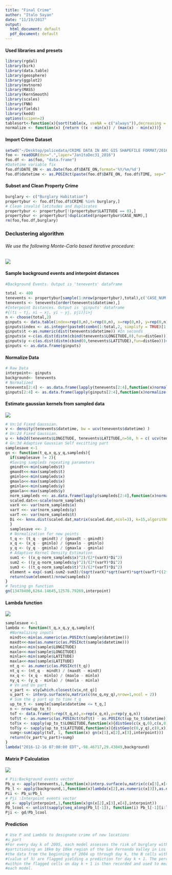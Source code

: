 ```yaml
---
title: "Final Crime"
author: "Italo Sayan"
date: "11/19/2017"
output:
  html_document: default
  pdf_document: default
---
```

#### Used libraries and presets
```r
library(rgdal)
library(birk)
library(data.table)
library(geosphere)
library(ggplot2)
library(mvtnorm)
library(MASS)
library(KernSmooth)
library(scales)
library(FNN)
library(fields)
library(kedd)
options(scipen=2)
tablesort<-function(x){sort(table(x, useNA = c("always")),decreasing = TRUE)}
normalize <- function(x) {return ((x - min(x)) / (max(x) - min(x)))}
```

#### Import Crime Dataset
```r
setwd("~/Desktop/policedata/CRIME DATA IN ARC GIS SHAPEFILE FORMAT/2016")
foo <- readOGR(dsn=".",layer="Jan1toDec31_2016")
foo.df <- as(foo, "data.frame")
#Datetime variable fix
foo.df$DATE_ON <- as.Date(foo.df$DATE_ON,format='%Y/%m/%d')
foo.df$datetime <- as.POSIXct(paste(foo.df$DATE_ON, foo.df$TIME, sep=" "))

```

#### Subset and Clean Property Crime
```r
burglary <- c("Burglary Habitation")
propertybur <- foo.df[foo.df$CRIME %in% burglary,]
# Clean invalid latitudes and duplicates
propertybur <- propertybur[!(propertybur$LATITUDE == 0),]
propertybur <- propertybur[!duplicated(propertybur$CASE_NUM),]
rm(foo,foo.df,burglary)
```

### Declustering algorithm
###### We use the following Monte-Carlo based iterative procedure:

![](images/Stochastic_De.png)


#### Sample background events and interpoint distances
```r
#Background Events. Output is 'tenevents' dataframe

total <- 400
tenevents <- propertybur[sample(1:nrow(propertybur),total),c('CASE_NUM','datetime','LONGITUDE','LATITUDE')]
tenevents <- tenevents[order(tenevents$datetime),] 
#Interpoint Distances. Output is 'ginputs' dataframe
#{(ti − tj, xi − xj, yi − yj, pji)}i>j
n <- choose(total,2)
ginputs <- data.table(index=rep(0,n),t=rep(0,n), x=rep(0,n), y=rep(0,n))
ginputs$index <- as.integer(paste0(combn(1:total,2, simplify = TRUE)[1,],combn(1:total,2, simplify = TRUE)[2,],sep=''))
ginputs$t <-as.numeric(dist(tenevents$datetime)) #In seconds
ginputs$x <-c(as.dist(distm(cbind(tenevents$LONGITUDE,0),fun=distGeo)))#x-distance LONGITUDE
ginputs$y <-c(as.dist(distm(cbind(0,tenevents$LATITUDE),fun=distGeo)))#y-distance LATITUDE
ginputs <- as.data.frame(ginputs)
```

#### Normalize Data
```r
# Raw Data
interpoint<- ginputs
background<- tenevents
# Normalized
tenevents[2:4] <- as.data.frame(lapply(tenevents[2:4],function(x)normalize(as.numeric(x))))
ginputs[2:4] <- as.data.frame(lapply(ginputs[2:4],function(x)normalize(x)))
```

#### Estimate gaussian kernels from sampled data

![](images/Adaptive_KDE.png)


```r

# Vn:1d Fixed Gaussian.
v <- density(tenevents$datetime, bw = ucv(tenevents$datetime) )
# Un:2d Fixed Gaussian.
u <- kde2d(tenevents$LONGITUDE, tenevents$LATITUDE,n=50, h = c( ucv(tenevents$LONGITUDE), ucv(tenevents$LATITUDE)) )
# Gn:3d Adaptive Gaussian Self excitting part
samplesave <-1
gn <- function(t_q,x_q,y_q,sampleds){
  if(samplesave != 2){
  #Saving sampleds repeating parameters
  gmindt<<-min(sampleds$t)
  gmaxdt<<-max(sampleds$t)
  gminlo<<-min(sampleds$x)
  gmaxlo<<-max(sampleds$x)
  gminla<<-min(sampleds$y)
  gmaxla<<-max(sampleds$y)
  norm_sampleds <<- as.data.frame(lapply(sampleds[2:4],function(x)normalize(x)))
  scaled.dat<<-scale(norm_sampleds)
  varX <<- var(norm_sampleds$x)
  varY <<- var(norm_sampleds$y)
  varT <<- var(norm_sampleds$t)
  Di <<- knnx.dist(scaled.dat,matrix(scaled.dat,ncol=3), k=15,algorithm=c("kd_tree"))[,15]
  }
  samplesave <<- 2
  # Normalization for new points
  t_q <- (t_q - gmindt) / (gmaxdt - gmindt)
  x_q <- (x_q - gminlo) / (gmaxlo - gminlo)
  y_q <- (y_q - gminla) / (gmaxla - gminla)
  # Adaptive Kernel Density Estimation 
  sum1 <- ((x_q-norm_sampleds$x)^2)/(2*(varX)*Di^2)
  sum2 <- ((y_q-norm_sampleds$y)^2)/(2*(varY)*Di^2)
  sum3 <- ((t_q-norm_sampleds$t)^2)/(2*(varT)*Di^2)
  element = exp(-sum1-sum2-sum3)/(sqrt(varX)*sqrt(varY)*sqrt(varT)*((2*pi)^(3/2))*Di^3)
  return(sum(element)/nrow(sampleds))
}
# Testing gn function
gn(13478400,6264.14645,12576.79269,interpoint)
```

#### Lambda function 

![](images/lambda.png)

```r

samplesave <-1
lambda <- function(t_q,x_q,y_q,sample){
  #Normalizing inputs
  mindt<<-min(as.numeric(as.POSIXct(sample$datetime)))
  maxdt<<-max(as.numeric(as.POSIXct(sample$datetime)))
  minlo<<-min(sample$LONGITUDE)
  maxlo<<-max(sample$LONGITUDE)
  minla<<-min(sample$LATITUDE)
  maxla<<-max(sample$LATITUDE)
  nt_q <- as.numeric(as.POSIXct(t_q))
  nt_q <- (nt_q - mindt) / (maxdt - mindt)
  nx_q <- (x_q - minlo) / (maxlo - minlo)
  ny_q <- (y_q - minla) / (maxla - minla)
  # Vn and Un part
  v_part <- v$y[which.closest(v$x,nt_q)]
  u_part <- interp.surface(u,matrix(c(nx_q,ny_q),nrow=1,ncol = 2))
  # Sum the g part up to time t_q
  up_to_t <- sample[sample$datetime <= t_q,]
  n <- nrow(up_to_t)
  toT <- data.frame(t=rep(t_q,n),x=rep(x_q,n),y=rep(y_q,n))
  toT$t <- as.numeric(as.POSIXct(toT$t) - as.POSIXct(up_to_t$datetime))
  toT$x <- sapply(up_to_t$LONGITUDE,function(x){distGeo(c(x_q,0),c(x,0))})
  toT$y <- sapply(up_to_t$LATITUDE,function(x){distGeo(c(0,y_q),c(0,x))})
  sumg<-sum(apply(toT, 1, function(x) gn(x[1],x[2],x[3],interpoint)))
  return((v_part*u_part)+sumg)
}
lambda("2016-12-16 07:00:00 EDT",-98.46717,29.43049,background)
```

#### Matrix P Calculation

![](images/P_Matrix.png)


```r

# Pii:Background events vector
Pb_u <- apply(tenevents,1,function(x)interp.surface(u,matrix(c(x[3],x[4]),nrow=1,ncol = 2)))
Pb_l <- apply(background,1,function(x)lambda(x[2],as.numeric(x[3]),as.numeric(x[4]),background))
Pii <- Pb_u/Pb_l
# Pji :Interpoint events vector
gd <- apply(interpoint,1,function(x)gn(x[2],x[3],x[4],interpoint))
Pb_lcool <- unlist(sapply(seq_along(Pb_l[-1]), function(i) Pb_l[-1][i:length(Pb_l[-1])]))
Pji <- gd/Pb_lcool
```
#### Prediction
```r
# Use P and Lambda to designate crime of new locations
#u_part
#For every day k of 2005, each model assesses the risk of burglary within each of M2cells
#partitioning an 18km by 18km region of the San Fernando Valley in Los Angeles. Based on
#the data from the beginning of 2004 up through day k, the N cells with the highest risk
#(value of λ) are flagged yielding a prediction for day k + 1. The percentage of crimes falling
#within the flagged cells on day k + 1 is then recorded and used to measure the accuracy of
#each model.
```

